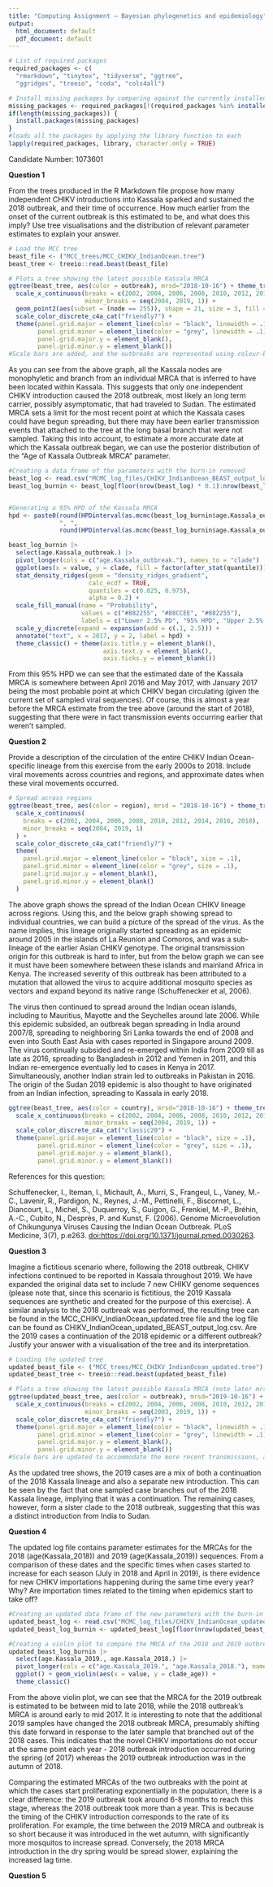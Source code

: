 ```yaml
---
title: "Computing Assignment – Bayesian phylogenetics and epidemiology"
output:
  html_document: default
  pdf_document: default
---
```


```r
# List of required packages
required_packages <- c(
  "rmarkdown", "tinytex", "tidyverse", "ggtree", 
  "ggridges", "treeio", "coda", "cols4all")

# Install missing packages by comparing against the currently installed packages
missing_packages <- required_packages[!(required_packages %in% installed.packages()[,"Package"])]
if(length(missing_packages)) {
  install.packages(missing_packages)
}
#loads all the packages by applying the library function to each
lapply(required_packages, library, character.only = TRUE)
```

Candidate Number: 1073601

**Question 1**

From the trees produced in the R Markdown file propose how many independent CHIKV introductions into Kassala sparked and sustained the 2018 outbreak, and their time of occurrence. How much earlier from the onset of the current outbreak is this estimated to be, and what does this imply? Use tree visualisations and the distribution of relevant parameter estimates to explain your answer.

```r
# Load the MCC tree
beast_file <- ("MCC_trees/MCC_CHIKV_IndianOcean.tree")
beast_tree <- treeio::read.beast(beast_file)

# Plots a tree showing the latest possible Kassala MRCA 
ggtree(beast_tree, aes(color = outbreak), mrsd="2018-10-16") + theme_tree2() +
  scale_x_continuous(breaks = c(2002, 2004, 2006, 2008, 2010, 2012, 2014, 2016, 2018),
                     minor_breaks = seq(2004, 2019, 1)) +
  geom_point2(aes(subset = (node == 255)), shape = 21, size = 3, fill = 'darkblue') +
  scale_color_discrete_c4a_cat("friendly7") +
  theme(panel.grid.major = element_line(color = "black", linewidth = .1),
        panel.grid.minor = element_line(color = "grey", linewidth = .1),
        panel.grid.major.y = element_blank(),
        panel.grid.minor.y = element_blank())
#Scale bars are added, and the outbreaks are represented using colour-blind friendly visuals
```

As you can see from the above graph, all the Kassala nodes are monophyletic and branch from an individual MRCA that is inferred to have been located within Kassala. This suggests that only one independent CHIKV introduction caused the 2018 outbreak, most likely an long term carrier, possibly asymptomatic, that had traveled to Sudan. The estimated MRCA sets a limit for the most recent point at which the Kassala cases could have begun spreading, but there may have been earlier transmission events that attached to the tree at the long basal branch that were not sampled. Taking this into account, to estimate a more accurate date at which the Kassala outbreak began, we can use the posterior distribution of the "Age of Kassala Outbreak MRCA" parameter.

```r
#Creating a data frame of the parameters with the burn-in removed
beast_log <- read.csv("MCMC_log_files/CHIKV_IndianOcean_BEAST_output_log.csv")
beast_log_burnin <- beast_log[floor(nrow(beast_log) * 0.1):nrow(beast_log),]


#Generating a 95% HPD of the Kassala MRCA
hpd <- paste0(round(HPDinterval(as.mcmc(beast_log_burnin$age.Kassala_outbreak.))[1], 2),
              ", ",
              round(HPDinterval(as.mcmc(beast_log_burnin$age.Kassala_outbreak.))[2], 2))

beast_log_burnin |>
  select(age.Kassala_outbreak.) |>
  pivot_longer(cols = c("age.Kassala_outbreak."), names_to = "clade") |>
  ggplot(aes(x = value, y = clade, fill = factor(after_stat(quantile)))) +
  stat_density_ridges(geom = "density_ridges_gradient",
                      calc_ecdf = TRUE,
                      quantiles = c(0.025, 0.975),
                      alpha = 0.2) +
  scale_fill_manual(name = "Probability",
                    values = c("#882255", "#88CCEE", "#882255"),
                    labels = c("Lower 2.5% PD", "95% HPD", "Upper 2.5% PD")) +
  scale_y_discrete(expand = expansion(add = c(.1, 2.5))) +
  annotate("text", x = 2017, y = 2, label = hpd) +
  theme_classic() + theme(axis.title.y = element_blank(),
                          axis.text.y = element_blank(),
                          axis.ticks.y = element_blank())
```

From this 95% HPD we can see that the estimated date of the Kassala MRCA is somewhere between April 2016 and May 2017, with January 2017 being the most probable point at which CHIKV began circulating (given the current set of sampled viral sequences). Of course, this is almost a year before the MRCA estimate from the tree above (around the start of 2018), suggesting that there were in fact transmission events occurring earlier that weren't sampled.

**Question 2**

Provide a description of the circulation of the entire CHIKV Indian Ocean-specific lineage from this exercise from the early 2000s to 2018. Include viral movements across countries and regions, and approximate dates when these viral movements occurred.

```r
# Spread across regions 
ggtree(beast_tree, aes(color = region), mrsd = "2018-10-16") + theme_tree2() +
  scale_x_continuous(
    breaks = c(2002, 2004, 2006, 2008, 2010, 2012, 2014, 2016, 2018),
    minor_breaks = seq(2004, 2019, 1)
  ) +
  scale_color_discrete_c4a_cat("friendly7") +
  theme(
    panel.grid.major = element_line(color = "black", size = .1),
    panel.grid.minor = element_line(color = "grey", size = .1),
    panel.grid.major.y = element_blank(),
    panel.grid.minor.y = element_blank()
  )
```

The above graph shows the spread of the Indian Ocean CHIKV lineage across regions. Using this, and the below graph showing spread to individual countries, we can build a picture of the spread of the virus. As the name implies, this lineage originally started spreading as an epidemic around 2005 in the islands of La Reunion and Comoros, and was a sub-lineage of the earlier Asian CHIKV genotype. The original transmission origin for this outbreak is hard to infer, but from the below graph we can see it must have been somewhere between these islands and mainland Africa in Kenya. The increased severity of this outbreak has been attributed to a mutation that allowed the virus to acquire additional mosquito species as vectors and expand beyond its native range (Schuffenecker et al, 2006).

The virus then continued to spread around the Indian ocean islands, including to Mauritius, Mayotte and the Seychelles around late 2006. While this epidemic subsided, an outbreak began spreading in India around 2007/8, spreading to neighboring Sri Lanka towards the end of 2008 and even into South East Asia with cases reported in Singapore around 2009. The virus continually subsided and re-emerged within India from 2009 till as late as 2016, spreading to Bangladesh in 2012 and Yemen in 2011, and this Indian re-emergence eventually led to cases in Kenya in 2017. Simultaneously, another Indian strain led to outbreaks in Pakistan in 2016. The origin of the Sudan 2018 epidemic is also thought to have originated from an Indian infection, spreading to Kassala in early 2018.

```r
ggtree(beast_tree, aes(color = country), mrsd="2018-10-16") + theme_tree2() +
  scale_x_continuous(breaks = c(2002, 2004, 2006, 2008, 2010, 2012, 2014, 2016, 2018),
                     minor_breaks = seq(2004, 2019, 1)) +
  scale_color_discrete_c4a_cat("classic20") +
  theme(panel.grid.major = element_line(color = "black", size = .1),
        panel.grid.minor = element_line(color = "grey", size = .1),
        panel.grid.major.y = element_blank(),
        panel.grid.minor.y = element_blank())
```

References for this question:

Schuffenecker, I., Iteman, I., Michault, A., Murri, S., Frangeul, L., Vaney, M.-C., Lavenir, R., Pardigon, N., Reynes, J.-M., Pettinelli, F., Biscornet, L., Diancourt, L., Michel, S., Duquerroy, S., Guigon, G., Frenkiel, M.-P., Bréhin, A.-C., Cubito, N., Desprès, P. and Kunst, F. (2006). Genome Microevolution of Chikungunya Viruses Causing the Indian Ocean Outbreak. PLoS Medicine, 3(7), p.e263. <doi:https://doi.org/10.1371/journal.pmed.0030263>.

**Question 3**

Imagine a fictitious scenario where, following the 2018 outbreak, CHIKV infections continued to be reported in Kassala throughout 2019. We have expanded the original data set to include 7 new CHIKV genome sequences (please note that, since this scenario is fictitious, the 2019 Kassala sequences are synthetic and created for the purpose of this exercise). A similar analysis to the 2018 outbreak was performed, the resulting tree can be found in the MCC_CHIKV_IndianOcean_updated.tree file and the log file can be found as CHIKV_IndianOcean_updated_BEAST_output_log.csv. Are the 2019 cases a continuation of the 2018 epidemic or a different outbreak? Justify your answer with a visualisation of the tree and its interpretation.

```r
# Loading the updated tree
updated_beast_file <- ("MCC_trees/MCC_CHIKV_IndianOcean_updated.tree")
updated_beast_tree <- treeio::read.beast(updated_beast_file)

# Plots a tree showing the latest possible Kassala MRCA (note later mrsd)
ggtree(updated_beast_tree, aes(color = outbreak), mrsd="2019-10-16") + theme_tree2() +
  scale_x_continuous(breaks = c(2002, 2004, 2006, 2008, 2010, 2012, 2014, 2016, 2018, 2020),
                     minor_breaks = seq(2003, 2019, 1)) +
  scale_color_discrete_c4a_cat("friendly7") +
  theme(panel.grid.major = element_line(color = "black", linewidth = .1),
        panel.grid.minor = element_line(color = "grey", linewidth = .1),
        panel.grid.major.y = element_blank(),
        panel.grid.minor.y = element_blank())
#Scale bars are updated to accommodate the more recent transmissions, and the outbreaks are represented using colour-blind friendly visuals
```

As the updated tree shows, the 2019 cases are a mix of both a continuation of the 2018 Kassala lineage and also a separate new introduction. This can be seen by the fact that one sampled case branches out of the 2018 Kassala lineage, implying that it was a continuation. The remaining cases, however, form a sister clade to the 2018 outbreak, suggesting that this was a distinct introduction from India to Sudan.

**Question 4**

The updated log file contains parameter estimates for the MRCAs for the 2018 (age(Kassala_2018)) and 2019 (age(Kassala_2019)) sequences. From a comparison of these dates and the specific times when cases started to increase for each season (July in 2018 and April in 2019), is there evidence for new CHIKV importations happening during the same time every year? Why? Are importation times related to the timing when epidemics start to take off?

```r
#Creating an updated data frame of the new parameters with the burn-in removed
updated_beast_log <- read.csv("MCMC_log_files/CHIKV_IndianOcean_updated_BEAST_output_log.csv")
updated_beast_log_burnin <- updated_beast_log[floor(nrow(updated_beast_log) * 0.1):nrow(updated_beast_log),]
```

```r
#Creating a violin plot to compare the MRCA of the 2018 and 2019 outbreak
updated_beast_log_burnin |>
  select(age.Kassala_2019., age.Kassala_2018.) |>
  pivot_longer(cols = c("age.Kassala_2019.", "age.Kassala_2018."), names_to = "clade_age") |>
  ggplot() + geom_violin(aes(x = value, y = clade_age)) +
  theme_classic()
```

From the above violin plot, we can see that the MRCA for the 2019 outbreak is estimated to be between mid to late 2018, while the 2018 outbreak's MRCA is around early to mid 2017. It is interesting to note that the additional 2019 samples have changed the 2018 outbreak MRCA, presumably shifting this date forward in response to the later sample that branched out of the 2018 cases. This indicates that the novel CHIKV importations do not occur at the same point each year - 2018 outbreak introduction occurred during the spring (of 2017) whereas the 2019 outbreak introduction was in the autumn of 2018.

Comparing the estimated MRCAs of the two outbreaks with the point at which the cases start proliferating exponentially in the population, there is a clear difference: the 2019 outbreak took around 6-8 months to reach this stage, whereas the 2018 outbreak took more than a year. This is because the timing of the CHIKV introduction corresponds to the rate of its proliferation. For example, the time between the 2019 MRCA and outbreak is so short because it was introduced in the wet autumn, with significantly more mosquitos to increase spread. Conversely, the 2018 MRCA introduction in the dry spring would be spread slower, explaining the increased lag time.

**Question 5**
